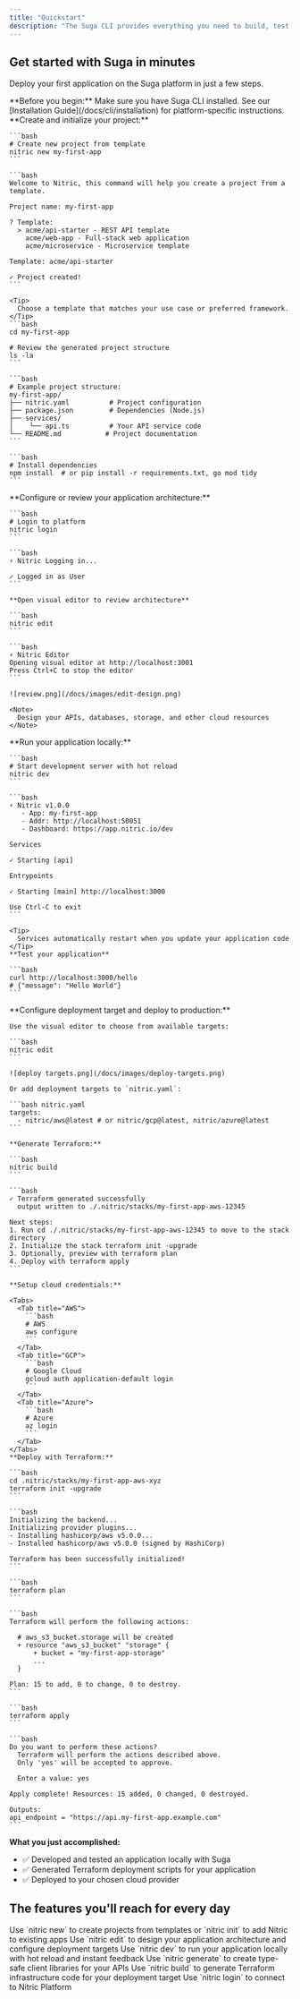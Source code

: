 ```yaml
---
title: "Quickstart"
description: "The Suga CLI provides everything you need to build, test, and deploy cloud-native applications with automatic infrastructure generation."
---
```


## Get started with Suga in minutes

Deploy your first application on the Suga platform in just a few steps.

<Note>
  **Before you begin:** Make sure you have Suga CLI installed. See our [Installation Guide](/docs/cli/installation) for platform-specific instructions.
</Note>

<AccordionGroup>
  <Accordion title="Step1: Setup" defaultOpen="false" icon="rocket">
    **Create and initialize your project:**

    ```bash
    # Create new project from template
    nitric new my-first-app
    ```

    ```bash
    Welcome to Nitric, this command will help you create a project from a template.
    
    Project name: my-first-app
    
    ? Template: 
      > acme/api-starter - REST API template
        acme/web-app - Full-stack web application
        acme/microservice - Microservice template
    
    Template: acme/api-starter
    
    ✓ Project created!
    ```

    <Tip>
      Choose a template that matches your use case or preferred framework.
    </Tip>
    ```bash
    cd my-first-app
    
    # Review the generated project structure
    ls -la
    ```

    ```bash
    # Example project structure:
    my-first-app/
    ├── nitric.yaml          # Project configuration
    ├── package.json         # Dependencies (Node.js)
    ├── services/
    │    └── api.ts          # Your API service code
    └── README.md           # Project documentation
    ```

    ```bash
    # Install dependencies
    npm install  # or pip install -r requirements.txt, go mod tidy
    ```
  </Accordion>
  <Accordion title="Step 2: Design" icon="pen-to-square">
    **Configure or review your application architecture:**

    ```bash
    # Login to platform
    nitric login
    ```

    ```bash
    ⚡ Nitric Logging in...
    
    ✓ Logged in as User
    ```

    **Open visual editor to review architecture**

    ```bash
    nitric edit
    ```

    ```bash
    ⚡ Nitric Editor
    Opening visual editor at http://localhost:3001
    Press Ctrl+C to stop the editor
    ```

    ![review.png](/docs/images/edit-design.png)

    <Note>
      Design your APIs, databases, storage, and other cloud resources
    </Note>
  </Accordion>
  <Accordion title="Step 3: Develop" icon="code">
    **Run your application locally:**

    ```bash
    # Start development server with hot reload
    nitric dev
    ```

    ```bash
    ⚡ Nitric v1.0.0
       - App: my-first-app
       - Addr: http://localhost:50051
       - Dashboard: https://app.nitric.io/dev
    
    Services
    
    ✓ Starting [api]
    
    Entrypoints
    
    ✓ Starting [main] http://localhost:3000
    
    Use Ctrl-C to exit
    ```

    <Tip>
      Services automatically restart when you update your application code
    </Tip>
    **Test your application**

    ```bash
    curl http://localhost:3000/hello
    # {"message": "Hello World"}
    ```
  </Accordion>
  <Accordion title="Step 4: Deploy" icon="cloud">
    **Configure deployment target and deploy to production:**

    Use the visual editor to choose from available targets:

    ```bash
    nitric edit
    ```

    ![deploy targets.png](/docs/images/deploy-targets.png)

    Or add deployment targets to `nitric.yaml`:

    ```bash nitric.yaml
    targets:
      - nitric/aws@latest # or nitric/gcp@latest, nitric/azure@latest
    ```

    **Generate Terraform:**

    ```bash
    nitric build
    ```

    ```bash
    ✓ Terraform generated successfully
      output written to ./.nitric/stacks/my-first-app-aws-12345
    
    Next steps:
    1. Run cd ./.nitric/stacks/my-first-app-aws-12345 to move to the stack directory
    2. Initialize the stack terraform init -upgrade
    3. Optionally, preview with terraform plan
    4. Deploy with terraform apply
    ```

    **Setup cloud credentials:**

    <Tabs>
      <Tab title="AWS">
        ```bash
        # AWS
        aws configure
        ```
      </Tab>
      <Tab title="GCP">
        ```bash
        # Google Cloud
        gcloud auth application-default login
        ```
      </Tab>
      <Tab title="Azure">
        ```bash
        # Azure
        az login
        ```
      </Tab>
    </Tabs>
    **Deploy with Terraform:**

    ```bash
    cd .nitric/stacks/my-first-app-aws-xyz
    terraform init -upgrade
    ```

    ```bash
    Initializing the backend...
    Initializing provider plugins...
    - Installing hashicorp/aws v5.0.0...
    - Installed hashicorp/aws v5.0.0 (signed by HashiCorp)
    
    Terraform has been successfully initialized!
    ```

    ```bash
    terraform plan
    ```

    ```bash
    Terraform will perform the following actions:
    
      # aws_s3_bucket.storage will be created
      + resource "aws_s3_bucket" "storage" {
          + bucket = "my-first-app-storage"
          ...
      }
    
    Plan: 15 to add, 0 to change, 0 to destroy.
    ```

    ```bash
    terraform apply
    ```

    ```bash
    Do you want to perform these actions?
      Terraform will perform the actions described above.
      Only 'yes' will be accepted to approve.
    
      Enter a value: yes
    
    Apply complete! Resources: 15 added, 0 changed, 0 destroyed.
    
    Outputs:
    api_endpoint = "https://api.my-first-app.example.com"
    ```
  </Accordion>
</AccordionGroup>

**What you just accomplished:**

- ✅ Developed and tested an application locally with Suga
- ✅ Generated Terraform deployment scripts for your application
- ✅ Deployed to your chosen cloud provider

## The features you'll reach for every day

<CardGroup cols={2}>
  <Card title="Create Projects" icon="folder" href="/cli/new.mdx">
    Use `nitric new` to create projects from templates or `nitric init` to add Nitric to existing apps
  </Card>
  <Card title="Visual Editor" icon="pen-to-square" href="./cli/edit.mdx">
    Use `nitric edit` to design your application architecture and configure deployment targets
  </Card>
  <Card title="Local Development" icon="play" href="./cli/dev.mdx">
    Use `nitric dev` to run your application locally with hot reload and instant feedback
  </Card>
  <Card title="Generate Clients" icon="code" href="./cli/generate.mdx">
    Use `nitric generate` to create type-safe client libraries for your APIs
  </Card>
  <Card title="Build Terraform" icon="hammer" href="./cli/build.mdx">
    Use `nitric build` to generate Terraform infrastructure code for your deployment target
  </Card>
  <Card title="Team Authentication" icon="key" href="./cli/login.mdx">
    Use `nitric login` to connect to Nitric Platform
  </Card>
</CardGroup>